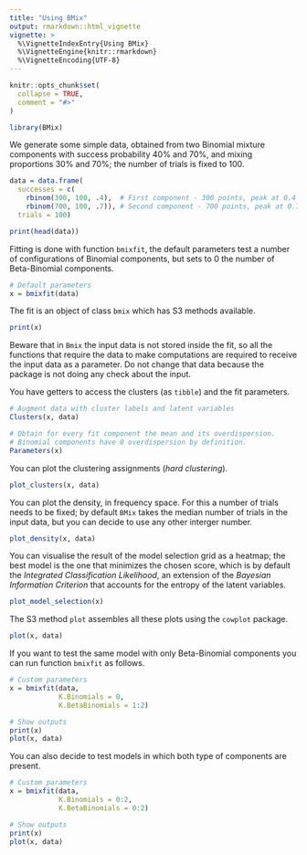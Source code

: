 ```yaml
---
title: "Using BMix"
output: rmarkdown::html_vignette
vignette: >
  %\VignetteIndexEntry{Using BMix}
  %\VignetteEngine{knitr::rmarkdown}
  %\VignetteEncoding{UTF-8}
---
```


```r
knitr::opts_chunk$set(
  collapse = TRUE,
  comment = "#>"
)
```

```r
library(BMix)
```

We generate some simple data, obtained from two Binomial mixture components with success probability $40\%$ and $70\%$, and mixing proportions $30\%$ and $70\%$; the number of trials is fixed to $100$.

```r
data = data.frame(
  successes = c(
    rbinom(300, 100, .4),  # First component - 300 points, peak at 0.4
    rbinom(700, 100, .7)), # Second component - 700 points, peak at 0.7
  trials = 100)

print(head(data))
```

Fitting is done with function `bmixfit`, the default parameters test a number of configurations of Binomial components, but sets to $0$ the number of Beta-Binomial components.
```r
# Default parameters
x = bmixfit(data)
```

The fit is an object of class `bmix` which has S3 methods available.
```r
print(x)
```

Beware that in `Bmix` the input data is not stored inside the fit, so all the functions that require the data to make computations are required to receive the input data as a parameter. Do not change that data because the package is not doing any check about the input.

You have getters to access the clusters (as `tibble`) and the fit parameters.
```r
# Augment data with cluster labels and latent variables
Clusters(x, data)

# Obtain for every fit component the mean and its overdispersion.
# Binomial components have 0 overdispersion by definition.
Parameters(x)
```

You can plot the clustering assignments (*hard clustering*).
```r
plot_clusters(x, data)
```

You can plot the density, in frequency space. For this a number of trials needs to be fixed; by default `BMix` takes the median number of trials in the input data, but you can decide to use any other interger number.
```r
plot_density(x, data)
```

You can visualise the result of the model selection grid as a heatmap; the best model is the one that minimizes the chosen score, which is by default the *Integrated Classification Likelihood*, an extension of the *Bayesian Information Criterion* that accounts for the entropy of the latent variables.
```r
plot_model_selection(x)
```

The S3 method `plot` assembles all these plots using the `cowplot` package.
```r
plot(x, data)
```

If you want to test the same model with only Beta-Binomial components you can run function `bmixfit` as follows.
```r
# Custom parameters
x = bmixfit(data, 
            K.Binomials = 0, 
            K.BetaBinomials = 1:2)

# Show outputs
print(x)
plot(x, data)
```

You can also decide to test models in which both type of components are present.
```r
# Custom parameters
x = bmixfit(data, 
            K.Binomials = 0:2, 
            K.BetaBinomials = 0:2)

# Show outputs
print(x)
plot(x, data)
```
